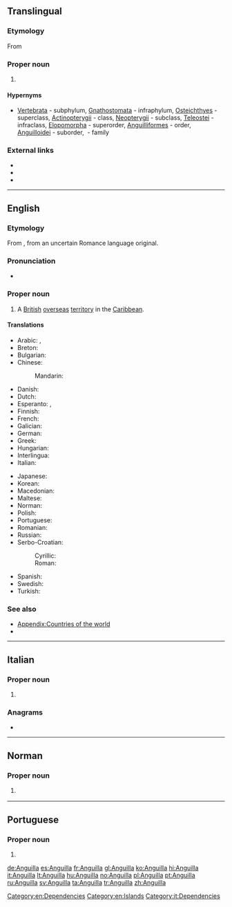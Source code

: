 {{also|anguilla}}
==Translingual==
{{rfi}}
{{commonscat|Anguilla (genus)}}
===Etymology===
From {{etyl|la|mul}} {{term|anguilla||lang=la|eel}}

===Proper noun===
{{taxoninfl|i=1|g=f}}

# {{taxon|genus|family|Anguillidae|a type of [[eel]]}}

====Hypernyms====
* {{sense|genus}} [[Vertebrata]]&nbsp;- subphylum, [[Gnathostomata]]&nbsp;- infraphylum, [[Osteichthyes]]&nbsp;- superclass, [[Actinopterygii]]&nbsp;- class, [[Neopterygii]]&nbsp;- subclass, [[Teleostei]]&nbsp;- infraclass, [[Elopomorpha]]&nbsp;- superorder, [[Anguilliformes]]&nbsp;- order, [[Anguilloidei]]&nbsp;- suborder, ''{{taxlink|Anguillidae|family|noshow=1}}''&nbsp;- family

===External links===
* {{projectlink|wikipedia|Anguilla (genus)}}
* {{specieslite}}
* {{commonslite|Category:Angullia}}

----

==English==
{{wikipedia}}
{{commonscat}}
===Etymology===
From {{etyl|la}} {{term|anguilla||[[eel]]|lang=la}}, from an uncertain Romance language original.

===Pronunciation===
* {{IPA|/æŋˈɡwɪlə/|lang=en}}

===Proper noun===
{{en-proper noun}}

# A [[British]] [[overseas]] [[territory]] in the [[Caribbean]].

====Translations====
{{trans-top|British overseas territory in the Caribbean}}
* Arabic: {{t|ar|أنغيلا|f|tr='anghiila}}, {{t|ar|أنجويلا|f|tr='angiila}}
* Breton: {{t|br|Anguilla}}
* Bulgarian: {{t|bg|Ангила}}
* Chinese:
*: Mandarin: {{t+|cmn|安圭拉|tr=Anguīlā|sc=Hani}}
* Danish: {{t|da|Anguilla}}
* Dutch: {{t|nl|Anguilla}}
* Esperanto: {{t|eo|Angvilo}}, {{t|eo|Angilo}}
* Finnish: {{t|fi|Anguilla}}
* French: {{t+|fr|Anguilla}}
* Galician: {{t+|gl|Anguila}}
* German: {{t+|de|Anguilla}}
* Greek: {{t+|el|Ανγκουίλα}}
* Hungarian: {{t+|hu|Anguilla}}
* Interlingua: {{t|ia|Anguilla}}
* Italian: {{t+|it|Anguilla}}
{{trans-mid}}
* Japanese: {{t|ja|アンギラ|tr=Angira}}
* Korean: {{t|ko|앙길라|tr=Anggilla}}
* Macedonian: {{t|mk|Ангилја|tr=Angílja|f}}
* Maltese: {{t|mt|Angulja}}
* Norman: {{t|nrf|Anguilla}} {{qualifier|Jersey}}
* Polish: {{t+|pl|Anguilla}}
* Portuguese: {{t+|pt|Anguila}}
* Romanian: {{t|ro|Anguila|f}}
* Russian: {{t+|ru|Ангилья|f|tr=Angíl'ja}}
* Serbo-Croatian:
*: Cyrillic: {{t|sh|Ангвила|f}}
*: Roman: {{t|sh|Angvila|f}}
* Spanish: {{t+|es|Anguila}}
* Swedish: {{t+|sv|Anguilla}}
* Turkish: {{t+|tr|Anguilla}}
{{trans-bottom}}

===See also===
* [[Appendix:Countries of the world]]
* {{projectlink|wikipedia}}

[[Category:en:Dependencies]]
[[Category:en:Islands]]

----

==Italian==
{{wikipedia|lang=it}}

===Proper noun===
{{it-proper noun}}

# {{l|en|Anguilla}}

===Anagrams===
* {{l|it|allungai}}

[[Category:it:Dependencies]]

----

==Norman==

===Proper noun===
{{nrf-proper noun}}

# {{lb|nrf|Jersey}} {{l|en|Anguilla}}

{{catlangcode|nrf|Dependencies|Islands}}

----

==Portuguese==

===Proper noun===
{{pt-proper noun|f}}

# {{alternative form of|Anguila|lang=pt}}

[[de:Anguilla]]
[[es:Anguilla]]
[[fr:Anguilla]]
[[gl:Anguilla]]
[[ko:Anguilla]]
[[hi:Anguilla]]
[[it:Anguilla]]
[[lt:Anguilla]]
[[hu:Anguilla]]
[[no:Anguilla]]
[[pl:Anguilla]]
[[pt:Anguilla]]
[[ru:Anguilla]]
[[sv:Anguilla]]
[[ta:Anguilla]]
[[tr:Anguilla]]
[[zh:Anguilla]]